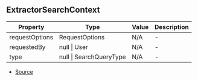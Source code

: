 ## ExtractorSearchContext


| Property | Type | Value | Description |
| ----------- | ----------- | ----------- | ----------- |
| requestOptions | RequestOptions | N/A | - |
| requestedBy | null \| User | N/A | - |
| type | null \| SearchQueryType | N/A | - |


- [Source](https://github.com/Androz2091/discord-player/blob/28ec2ed/packages/discord-player/src/extractors/BaseExtractor.ts#L124)